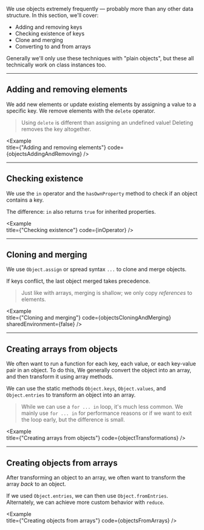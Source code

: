 
We use objects extremely frequently — probably more than any other data structure. In this section, we'll cover:

- Adding and removing keys
- Checking existence of keys
- Clone and merging
- Converting to and from arrays

Generally we'll only use these techniques with "plain objects", but these all technically work on class instances too.

---

## Adding and removing elements

We add new elements or update existing elements by assigning a value to a specific key. We remove elements with the `delete` operator.

> Using `delete` is different than assigning an undefined value! Deleting removes the key altogether.

<Example   
  title={"Adding and removing elements"}
  code={objectsAddingAndRemoving}
/>

---

## Checking existence

We use the `in` operator and the `hasOwnProperty` method to check if an object contains a key.

The difference: `in` also returns `true` for inherited properties.

<Example   
  title={"Checking existence"}
  code={inOperator}
/>

---

## Cloning and merging

We use `Object.assign` or spread syntax `...` to clone and merge objects.

If keys conflict, the last object merged takes precedence.

> Just like with arrays, merging is shallow; we only copy _references_ to elements.

<Example   
  title={"Cloning and merging"}
  code={objectsCloningAndMerging}
  sharedEnvironment={false}
/>

---

## Creating arrays from objects

We often want to run a function for each key, each value, or each key-value pair in an object. To do this, We generally convert the object into an array, and then transform it using array methods. 

We can use the static methods `Object.keys`, `Object.values`, and `Object.entries` to transform an object into an array.

> While we can use a `for ... in` loop, it's much less common. We mainly use `for ... in` for performance reasons or if we want to exit the loop early, but the difference is small.

<Example   
  title={"Creating arrays from objects"}
  code={objectTransformations}
/>

---

## Creating objects from arrays

After transforming an object to an array, we often want to transform the array _back_ to an object.

If we used `Object.entries`, we can then use `Object.fromEntries`. Alternately, we can achieve more custom behavior with `reduce`.

<Example   
  title={"Creating objects from arrays"}
  code={objectsFromArrays}
/>